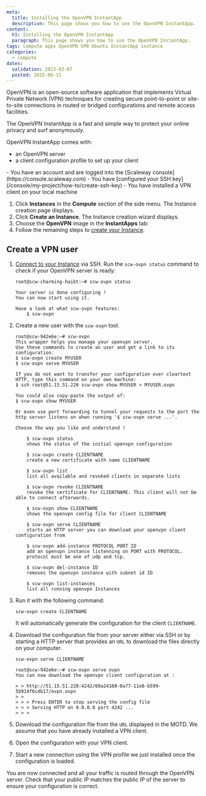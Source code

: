 ```yaml
---
meta:
  title: Installing the OpenVPN InstantApp
  description: This page shows you how to use the OpenVPN InstantApp.
content:
  h1: Installing the OpenVPN InstantApp
  paragraph: This page shows you how to use the OpenVPN InstantApp.
tags: compute apps OpenVPN VPN Ubuntu InstantApp instance
categories:
  - compute
dates:
  validation: 2023-03-07
  posted: 2015-06-11
---
```


OpenVPN is an open-source software application that implements Virtual Private Network (VPN) techniques for creating secure point-to-point or site-to-site connections in routed or bridged configurations and remote access facilities.

The OpenVPN InstantApp is a fast and simple way to protect your online privacy and surf anonymously.

OpenVPN InstantApp comes with:
  - an OpenVPN server
  - a client configuration profile to set up your client

<Macro id="iam-requirements" />
 
<Message type="requirement">
  - You have an account and are logged into the [Scaleway console](https://console.scaleway.com)
  - You have [configured your SSH key](/console/my-project/how-to/create-ssh-key)
  - You have installed a VPN client on your local machine
</Message>

1. Click **Instances** in the **Compute** section of the side menu. The Instance creation page displays.
2. Click **Create an Instance**. The Instance creation wizard displays.
3. Choose the **OpenVPN** image in the **InstantApps** tab:
4. Follow the remaining steps to [create your Instance](/compute/instances/how-to/create-an-instance/).

## Create a VPN user

1. [Connect to your Instance](/compute/instances/how-to/connect-to-instance/) via SSH. Run the `scw-ovpn status` command to check if your OpenVPN server is ready:
    ```
    root@scw-charming-haibt:~# scw-ovpn status

    Your server is done configuring !
    You can now start using it.

    Have a look at what scw-ovpn features:
        $ scw-ovpn
    ```
2. Create a new user with the `scw-ovpn` tool.
    ```
    root@scw-942e6e:~# scw-ovpn
    This wrapper helps you manage your openvpn server.
    Use these commands to create an user and get a link to its configuration:
    $ scw-ovpn create MYUSER
    $ scw-ovpn serve MYUSER

    If you do not want to transfer your configuration over cleartext HTTP, type this command on your own machine:
    $ ssh root@51.15.51.220 scw-ovpn show MYUSER > MYUSER.ovpn

    You could also copy-paste the output of:
    $ scw-ovpn show MYUSER

    Or even use port forwarding to tunnel your requests to the port the http server listens on when running '$ scw-ovpn serve ...'.

    Choose the way you like and understand !

        $ scw-ovpn status
        shows the status of the initial openvpn configuration

        $ scw-ovpn create CLIENTNAME
        create a new certificate with name CLIENTNAME

        $ scw-ovpn list
        list all available and revoked clients in separate lists

        $ scw-ovpn revoke CLIENTNAME
        revoke the certificate for CLIENTNAME. This client will not be able to connect afterwards.

        $ scw-ovpn show CLIENTNAME
        shows the openvpn config file for client CLIENTNAME

        $ scw-ovpn serve CLIENTNAME
        starts an HTTP server you can download your openvpn client configuration from

        $ scw-ovpn add-instance PROTOCOL PORT ID
        add an openvpn instance listenning on PORT with PROTOCOL.
        protocol must be one of udp and tcp.

        $ scw-ovpn del-instance ID
        removes the openvpn instance with subnet id ID

        $ scw-ovpn list-instances
        list all running openvpn Instances
    ```
3. Run it with the following command:
    ```
    scw-ovpn create CLIENTNAME
    ```
    It will automatically generate the configuration for the client `CLIENTNAME`.
4. Download the configuration file from your server either via SSH or by starting a HTTP server that provides an `URL` to download the files directly on your computer.
    ```
    scw-ovpn serve CLIENTNAME
    ```

    ```
    root@scw-942e6e:~# scw-ovpn serve ovpn
    You can now download the openvpn client configuration at :

    > > http://51.15.51.220:4242/69a24160-0a77-11e8-b599-5b914f6cdb17/ovpn.ovpn
    > >
    > > > Press ENTER to stop serving the config file
    > > > Serving HTTP on 0.0.0.0 port 4242 ...
    > > >
    ```
5. Download the configuration file from the `URL` displayed in the MOTD. We assume that you have already installed a VPN client.
6. Open the configuration with your VPN client.
    <Lightbox src="scaleway-tunnelblick03.webp" alt="" />
7. Start a new connection using the VPN profile we just installed once the configuration is loaded.
    <Lightbox src="scaleway-tunnelblick04.webp" alt="" />

You are now connected and all your traffic is routed through the OpenVPN server. Check that your public IP matches the public IP of the server to ensure your configuration is correct. 
